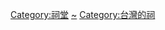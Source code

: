{{commonscat|Ancestral halls in Taiwan}}

[[Category:祠堂|Category:祠堂]]
[[Category:台灣家族|~]]
[[Category:台灣的祠|Category:台灣的祠]]